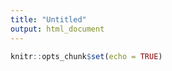 ```yaml
---
title: "Untitled"
output: html_document
---
```


```r
knitr::opts_chunk$set(echo = TRUE)
```


```r

```
